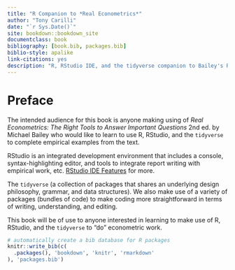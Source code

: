 ```yaml
--- 
title: "R Companion to *Real Econometrics*"
author: "Tony Carilli"
date: "`r Sys.Date()`"
site: bookdown::bookdown_site
documentclass: book
bibliography: [book.bib, packages.bib]
biblio-style: apalike
link-citations: yes
description: "R, RStudio IDE, and the tidyverse companion to Bailey's Real Econometrics"
---
```


# Preface {-}

The intended audience for this book is anyone making using of *Real Econometrics: The Right Tools to Answer Important Questions* 2nd ed. by Michael Bailey who would like to learn to use R, RStudio, and the `tidyverse` to complete empirical examples from the text.  

RStudio is an integrated development environment that includes a console, syntax-highlighting editor, and tools to integrate report writing with empirical work, etc. [RStudio IDE Features](https://rstudio.com/products/rstudio/features/) for more.    

The `tidyverse` (a collection of packages that shares an underlying design philosophy, grammar, and data structures).  We also make use of a variety of packages (bundles of code) to make coding more straightforward in terms of writing, understanding, and editing.  

This book will be of use to anyone interested in learning to make use of R, RStudio, and the `tidyverse` to "do" econometric work.


```r
# automatically create a bib database for R packages
knitr::write_bib(c(
  .packages(), 'bookdown', 'knitr', 'rmarkdown'
), 'packages.bib')
```
